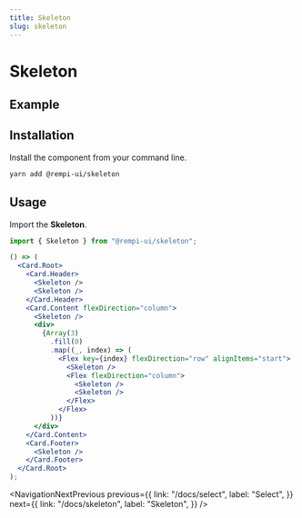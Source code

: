 ```yaml
---
title: Skeleton
slug: skeleton
---
```


# Skeleton

<Description text="Use to show a placeholder while content is loading." />

## Example

<PreviewComponent name="skeleton" />

## Installation

Install the component from your command line.

```bash
yarn add @rempi-ui/skeleton
```

## Usage

Import the <strong>Skeleton</strong>.

```jsx
import { Skeleton } from "@rempi-ui/skeleton";

() => (
  <Card.Root>
    <Card.Header>
      <Skeleton />
      <Skeleton />
    </Card.Header>
    <Card.Content flexDirection="column">
      <Skeleton />
      <div>
        {Array(3)
          .fill(0)
          .map((_, index) => (
            <Flex key={index} flexDirection="row" alignItems="start">
              <Skeleton />
              <Flex flexDirection="column">
                <Skeleton />
                <Skeleton />
              </Flex>
            </Flex>
          ))}
      </div>
    </Card.Content>
    <Card.Footer>
      <Skeleton />
    </Card.Footer>
  </Card.Root>
);
```

<NavigationNextPrevious
  previous={{
    link: "/docs/select",
    label: "Select",
  }}
  next={{
    link: "/docs/skeleton",
    label: "Skeleton",
  }}
/>

